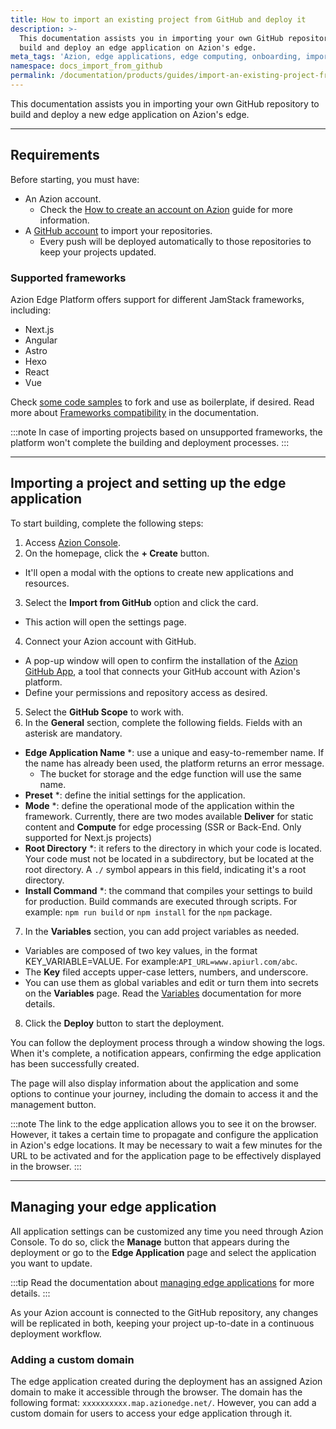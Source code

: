 ```yaml
---
title: How to import an existing project from GitHub and deploy it
description: >-
  This documentation assists you in importing your own GitHub repository to
  build and deploy an edge application on Azion's edge.
meta_tags: 'Azion, edge applications, edge computing, onboarding, import from GitHub'
namespace: docs_import_from_github
permalink: /documentation/products/guides/import-an-existing-project-from-github/
---
```


This documentation assists you in importing your own GitHub repository to build and deploy a new edge application on Azion's edge.

---

## Requirements

Before starting, you must have:

- An Azion account.
    - Check the [How to create an account on Azion](/en/documentation/products/accounts/creating-account/) guide for more information.
- A [GitHub account](https://github.com/signup) to import your repositories.
    - Every push will be deployed automatically to those repositories to keep your projects updated.

### Supported frameworks

Azion Edge Platform offers support for different JamStack frameworks, including: 

- Next.js
- Angular
- Astro
- Hexo
- React
- Vue

Check [some code samples](https://github.com/aziontech/azion-samples/tree/dev/templates) to fork and use as boilerplate, if desired. Read more about [Frameworks compatibility](/en/documentation/products/devtools/azion-edge-runtime/frameworks-compatibility/) in the documentation.

:::note
In case of importing projects based on unsupported frameworks, the platform won't complete the building and deployment processes.
:::

---

## Importing a project and setting up the edge application

To start building, complete the following steps:

1. Access [Azion Console](https://console.azion.com).
2. On the homepage, click the **+ Create** button.
- It'll open a modal with the options to create new applications and resources.
3. Select the **Import from GitHub** option and click the card.
- This action will open the settings page.
4. Connect your Azion account with GitHub.
- A pop-up window will open to confirm the installation of the [Azion GitHub App](/en/documentation/products/guides/azion-github-app/), a tool that connects your GitHub account with Azion's platform.
- Define your permissions and repository access as desired.
5. Select the **GitHub Scope** to work with.
6. In the **General** section, complete the following fields. Fields with an asterisk are mandatory.
- **Edge Application Name** *: use a unique and easy-to-remember name. If the name has already been used, the platform returns an error message.
    - The bucket for storage and the edge function will use the same name.
- **Preset** *: define the initial settings for the application.
- **Mode** *: define the operational mode of the application within the framework. Currently, there are two modes available **Deliver** for static content and **Compute** for edge processing (SSR or Back-End. Only supported for Next.js projects)
- **Root Directory** *: it refers to the directory in which your code is located. Your code must not be located in a subdirectory, but be located at the root directory. A ``./`` symbol appears in this field, indicating it's a root directory.
- **Install Command** *: the command that compiles your settings to build for production. Build commands are executed through scripts. For example: `npm run build` or `npm install` for the `npm` package.
7. In the **Variables** section, you can add project variables as needed.
- Variables are composed of two key values, in the format KEY_VARIABLE=VALUE. For example:`API_URL=www.apiurl.com/abc`.
- The **Key** filed accepts upper-case letters, numbers, and underscore.
- You can use them as global variables and edit or turn them into secrets on the **Variables** page. Read the [Variables](/en/documentation/products/build/develop-with-azion/environment-variables/) documentation for more details.
8. Click the **Deploy** button to start the deployment.

You can follow the deployment process through a window showing the logs. When it's complete, a notification appears, confirming the edge application has been successfully created.

The page will also display information about the application and some options to continue your journey, including the domain to access it and the management button.

:::note
The link to the edge application allows you to see it on the browser. However, it takes a certain time to propagate and configure the application in Azion's edge locations. It may be necessary to wait a few minutes for the URL to be activated and for the application page to be effectively displayed in the browser.
:::

---

## Managing your edge application

All application settings can be customized any time you need through Azion Console. To do so, click the **Manage** button that appears during the deployment or go to the **Edge Application** page and select the application you want to update.

:::tip
Read the documentation about [managing edge applications](/en/documentation/products/build/edge-application/first-steps/) for more details.
::: 

As your Azion account is connected to the GitHub repository, any changes will be replicated in both, keeping your project up-to-date in a continuous deployment workflow.

### Adding a custom domain

The edge application created during the deployment has an assigned Azion domain to make it accessible through the browser. The domain has the following format: `xxxxxxxxxx.map.azionedge.net/`. However, you can add a custom domain for users to access your edge application through it.


<LinkButton link="/en/documentation/products/guides/configure-a-domain/" label="go to configuring a domain guide" severity="secondary" /> 




